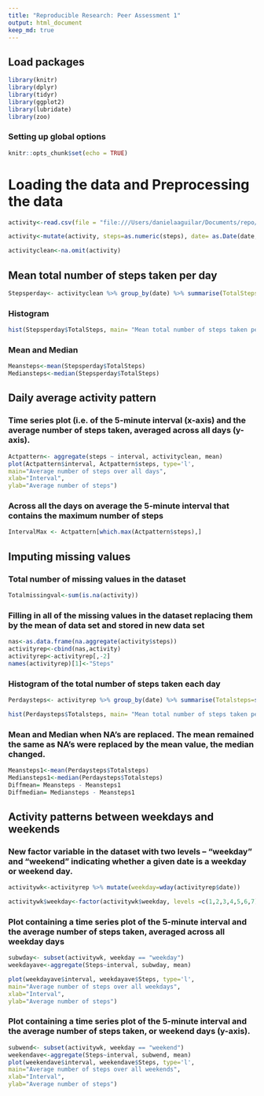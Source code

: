 ```yaml
---
title: "Reproducible Research: Peer Assessment 1"
output: html_document
keep_md: true
---
```


## Load packages
```r
library(knitr)
library(dplyr)
library(tidyr)
library(ggplot2)
library(lubridate)
library(zoo)
```

### Setting up global options
```r
knitr::opts_chunk$set(echo = TRUE)
```

# Loading  the data and Preprocessing the data
```r
activity<-read.csv(file = "file:///Users/danielaaguilar/Documents/repo/RepData_PeerAssessment1/activity.csv")

activity<-mutate(activity, steps=as.numeric(steps), date= as.Date(date, "%Y-%m-%d"), interval=as.numeric(interval))

activityclean<-na.omit(activity)
```
## Mean total number of steps taken per day
```r
Stepsperday<- activityclean %>% group_by(date) %>% summarise(TotalSteps=sum(steps))
```
### Histogram 
```r
hist(Stepsperday$TotalSteps, main= "Mean total number of steps taken per day", xlab= "Steps", ylab = "Frequency")
```

### Mean and Median 
```r
Meansteps<-mean(Stepsperday$TotalSteps)
Mediansteps<-median(Stepsperday$TotalSteps)

```

## Daily average activity pattern
### Time series plot (i.e. of the 5-minute interval (x-axis) and the average number of steps taken, averaged across all days (y-axis). 
```r
Actpattern<- aggregate(steps ~ interval, activityclean, mean)
plot(Actpattern$interval, Actpattern$steps, type='l', 
main="Average number of steps over all days", 
xlab="Interval", 
ylab="Average number of steps")
```

### Across all the days  on average the 5-minute interval that contains the maximum number of steps
```r
IntervalMax <- Actpattern[which.max(Actpattern$steps),]
```

## Imputing missing values
### Total number of missing values in the dataset
```r
Totalmissingval<-sum(is.na(activity))
```
### Filling in all of the missing values in the dataset replacing them by the mean of data set and stored in new data set

```r
nas<-as.data.frame(na.aggregate(activity$steps))
activityrep<-cbind(nas,activity)
activityrep<-activityrep[,-2]
names(activityrep)[1]<-"Steps"
```

### Histogram of the total number of steps taken each day
```r

Perdaysteps<- activityrep %>% group_by(date) %>% summarise(Totalsteps=sum(Steps))

hist(Perdaysteps$Totalsteps, main= "Mean total number of steps taken per day", xlab= "Steps", ylab = "Frequency")
```
### Mean and Median when NA's are replaced. The mean remained the same as NA's were replaced by the mean value, the median changed. 
```r
Meansteps1<-mean(Perdaysteps$Totalsteps)
Mediansteps1<-median(Perdaysteps$Totalsteps)
Diffmean= Meansteps - Meansteps1
Diffmedian= Mediansteps - Meansteps1
```

## Activity patterns between weekdays and weekends

### New factor variable in the dataset with two levels – “weekday” and “weekend” indicating whether a given date is a weekday or weekend day.

```r
activitywk<-activityrep %>% mutate(weekday=wday(activityrep$date))

activitywk$weekday<-factor(activitywk$weekday, levels =c(1,2,3,4,5,6,7), labels = c("weekday", "weekday", "weekday", "weekday", "weekday", "weekend", "weekend"))

```
### Plot containing a time series plot of the 5-minute interval and the average number of steps taken, averaged across all weekday days 

```r

subwday<- subset(activitywk, weekday == "weekday")
weekdayave<-aggregate(Steps~interval, subwday, mean)

plot(weekdayave$interval, weekdayave$Steps, type='l', 
main="Average number of steps over all weekdays", 
xlab="Interval", 
ylab="Average number of steps")

```

### Plot containing a time series plot of the 5-minute interval and the average number of steps taken,  or weekend days (y-axis).

```r
subwend<- subset(activitywk, weekday == "weekend")
weekendave<-aggregate(Steps~interval, subwend, mean)
plot(weekendave$interval, weekendave$Steps, type='l', 
main="Average number of steps over all weekends", 
xlab="Interval", 
ylab="Average number of steps")
```


